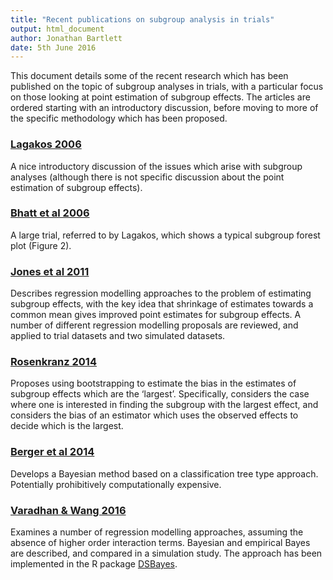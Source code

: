 ```yaml
---
title: "Recent publications on subgroup analysis in trials"
output: html_document
author: Jonathan Bartlett
date: 5th June 2016
---
```


This document details some of the recent research which has been published on the topic of subgroup analyses in trials, with a particular focus on those looking at point estimation of subgroup effects. The articles are ordered starting with an introductory discussion, before moving to more of the specific methodology which has been proposed.

### [Lagakos 2006](http://fp.ucalgary.ca/FMResidentSecure/Articles/The%20Challenge%20of%20Subgroup%20Analyses.pdf)

A nice introductory discussion of the issues which arise with subgroup analyses (although there is not specific discussion about the point estimation of subgroup effects).

### [Bhatt et al 2006](http://www.nejm.org/doi/full/10.1056/NEJMoa060989#t=article)

A large trial, referred to by Lagakos, which shows a typical subgroup forest plot (Figure 2).

### [Jones et al 2011](https://www.researchgate.net/profile/Beat_Neuenschwander/publication/49799347_Bayesian_models_for_subgroup_analysis_in_clinical_trials/links/0046351c0118403b6b000000.pdf)

Describes regression modelling approaches to the problem of estimating subgroup effects, with the key idea that shrinkage of estimates towards a common mean gives improved point estimates for subgroup effects. A number of different regression modelling proposals are reviewed, and applied to trial datasets and two simulated datasets.

### [Rosenkranz 2014](https://www.researchgate.net/profile/Gerd_Rosenkranz/publication/262211000_Bootstrap_corrections_of_treatment_effect_estimates_following_selection/links/552cde110cf2e089a3acfb96.pdf)

Proposes using bootstrapping to estimate the bias in the estimates of subgroup effects which are the 'largest'. Specifically, considers the case where one is interested in finding the subgroup with the largest effect, and considers the bias of an estimator which uses the observed effects to decide which is the largest.

### [Berger et al 2014](http://dx.doi.org/10.1080/10543406.2013.856026)

Develops a Bayesian method based on a classification tree type approach. Potentially prohibitively computationally expensive.

### [Varadhan & Wang 2016](http://dx.doi.org/10.1002/bimj.201400102)

Examines a number of regression modelling approaches, assuming the absence of higher order interaction terms. Bayesian and empirical Bayes are described, and compared in a simulation study. The approach has been implemented in the R package [DSBayes](https://cran.r-project.org/web/packages/DSBayes/index.html).
